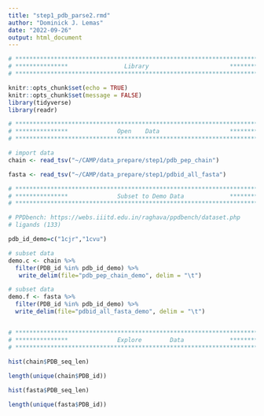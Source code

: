 ```yaml
---
title: "step1_pdb_parse2.rmd"
author: "Dominick J. Lemas"
date: "2022-09-26"
output: html_document
---
```


```r

# **************************************************************************** #
# ***************                Library                       *************** #
# **************************************************************************** #

knitr::opts_chunk$set(echo = TRUE)
knitr::opts_chunk$set(message = FALSE)
library(tidyverse)
library(readr)
```

```r

# **************************************************************************** #
# ***************              Open    Data                    *************** #
# **************************************************************************** #

# import data
chain <- read_tsv("~/CAMP/data_prepare/step1/pdb_pep_chain")

fasta <- read_tsv("~/CAMP/data_prepare/step1/pdbid_all_fasta")


```

```r

# **************************************************************************** #
# ***************              Subset to Demo Data             *************** #
# **************************************************************************** #

# PPDbench: https://webs.iiitd.edu.in/raghava/ppdbench/dataset.php
# ligands (133)

pdb_id_demo=c("1cjr","1cvu")

# subset data
demo.c <- chain %>%
  filter(PDB_id %in% pdb_id_demo) %>%
   write_delim(file="pdb_pep_chain_demo", delim = "\t")

# subset data
demo.f <- fasta %>%
  filter(PDB_id %in% pdb_id_demo) %>%
  write_delim(file="pdbid_all_fasta_demo", delim = "\t")



```

```r

# **************************************************************************** #
# ***************              Explore        Data             *************** #
# **************************************************************************** #
  
hist(chain$PDB_seq_len)

length(unique(chain$PDB_id))

hist(fasta$PDB_seq_len)

length(unique(fasta$PDB_id))


```